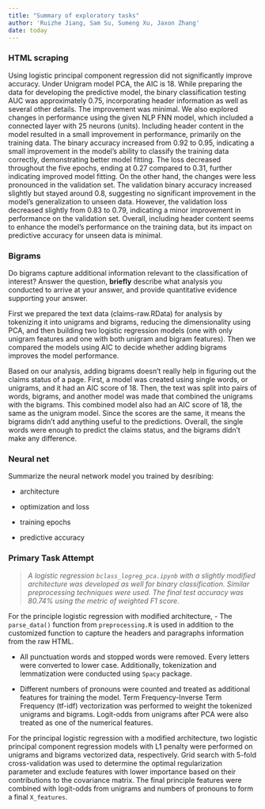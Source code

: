 ```yaml
---
title: "Summary of exploratory tasks"
author: 'Ruizhe Jiang, Sam Su, Sumeng Xu, Jaxon Zhang'
date: today
---
```


### HTML scraping

Using logistic principal component regression did not significantly improve accuracy. Under Unigram model PCA, the AIC is 18. While preparing the data for developing the predictive model, the binary classification testing AUC was approximately 0.75, incorporating header information as well as several other details. The improvement was minimal. We also explored changes in performance using the given NLP FNN model, which included a connected layer with 25 neurons (units). Including header content in the model resulted in a small improvement in performance, primarily on the training data. The binary accuracy increased from 0.92 to 0.95, indicating a small improvement in the model's ability to classify the training data correctly, demonstrating better model fitting. The loss decreased throughout the five epochs, ending at 0.27 compared to 0.31, further indicating improved model fitting. On the other hand, the changes were less pronounced in the validation set. The validation binary accuracy increased slightly but stayed around 0.8, suggesting no significant improvement in the model's generalization to unseen data. However, the validation loss decreased slightly from 0.83 to 0.79, indicating a minor improvement in performance on the validation set. Overall, including header content seems to enhance the model’s performance on the training data, but its impact on predictive accuracy for unseen data is minimal. 


### Bigrams

Do bigrams capture additional information relevant to the classification of interest? Answer the question, **briefly** describe what analysis you conducted to arrive at your answer, and provide quantitative evidence supporting your answer.

First we prepared the text data (claims-raw.RData) for analysis by tokenizing it into unigrams and bigrams, reducing the dimensionality using PCA, and then building two logistic regression models (one with only unigram features and one with both unigram and bigram features). Then we compared the models using AIC to decide whether adding bigrams improves the model performance.

Based on our analysis, adding bigrams doesn’t really help in figuring out the claims status of a page. First, a model was created using single words, or unigrams, and it had an AIC score of 18. Then, the text was split into pairs of words, bigrams, and another model was made that combined the unigrams with the bigrams. This combined model also had an AIC score of 18, the same as the unigram model. Since the scores are the same, it means the bigrams didn’t add anything useful to the predictions. Overall, the single words were enough to predict the claims status, and the bigrams didn’t make any difference.

### Neural net

Summarize the neural network model you trained by desribing:

-   architecture

-   optimization and loss

-   training epochs

-   predictive accuracy


### Primary Task Attempt 
> *A logistic regression `bclass_logreg_pca.ipynb` with a slightly modified architecture was developed as well for binary classification. Similar preprocessing techniques were used. The final test accuracy was 80.74% using the metric of weighted F1 score.*

For the principle logistic regression with modified architecture,
-   The `parse_data()` function from `preprocessing.R` is used in addition to the customized function to capture the headers and paragraphs information from the raw HTML.

-   All punctuation words and stopped words were removed. Every letters were converted to lower case. Additionally, tokenization and lemmatization were conducted using `Spacy` package. 

-   Different numbers of pronouns were counted and treated as additional features for training the model. Term Frequency-Inverse Term Frequency (tf-idf) vectorization was performed to weight the tokenized unigrams and bigrams. Logit-odds from unigrams after PCA were also treated as one of the numerical features.

For the principal logistic regression with a modified architecture, two logistic principal component regression models with L1 penalty were performed on unigrams and bigrams vectorized data, respectively. Grid search with 5-fold cross-validation was used to determine the optimal regularization parameter and exclude features with lower importance based on their contributions to the covariance matrix. The final principle features were combined with logit-odds from unigrams and numbers of pronouns to form a final `X_features`.